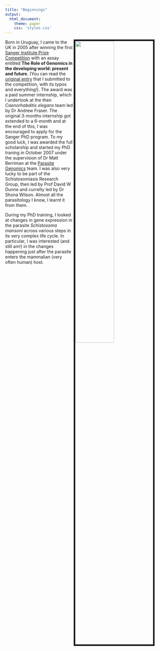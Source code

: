 ```yaml
---
title: "Beginnings"
output:
  html_document:
    theme: paper
    css: 'styles.css'
---
```


<link rel="stylesheet" href="styles.css" type="text/css">

<img src="images/girl-1746286_1920.jpg" style="width:50%; border:5px solid; margin-right: 20px" align="right">


Born in Uruguay, I came to the UK in 2005 after winning the first [Sanger Institute Prize Competition](https://www.sanger.ac.uk/about/study/sanger-institute-prize-competition) with an assay entitled **The Role of Genomics in the developing world: present and future**. (You can read the [original entry](files/sanger_prize_2005.pdf) that I submitted to the competition, with its typos and everything!). The award was a paid summer internship, which I undertook at the then _Caenorhabditis elegans_ team led by Dr Andrew Fraser. The original 3-months internship got extended to a 6-month and at the end of this, I was encouraged to apply for the Sanger PhD program. To my good luck, I was awarded the full scholarship and started my PhD traning in October 2007 under the supervision of Dr Matt Berriman at the [Parasite Genomics](https://www.sanger.ac.uk/science/groups/berriman-group) team. I was also very lucky to be part of the Schistosomiasis Research Group, then led by Prof David W Dunne and currelty led by Dr Shona Wilson. Almost all the parasitology I know, I learnt it from them.

During my PhD training, I looked at changes in gene expression in the parasite _Schistosoma mansoni_ across various steps in its very complex life cycle. In particular, I was interested (and still am!) in the changes happening just after the parasite enters the mammalian (very often human) host. 
